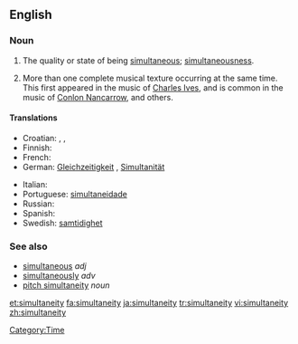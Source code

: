 ==English==

===Noun===
{{en-noun|simultaneities|-}}

# The quality or state of being [[simultaneous]]; [[simultaneousness]].
# {{context|music}} More than one complete musical texture occurring at the same time. This first appeared in the music of [[w:Charles Ives|Charles Ives]], and is common in the music of [[w:Conlon Nancarrow|Conlon Nancarrow]], and others.

====Translations====
{{trans-top|the quality or state of being simultaneous}}
* Croatian: {{t-|hr|simultanost|f|alt=sȉmultānōst}}, {{t-|hr|istovremenost|f|alt=istòvremenōst}}, {{t-|hr|istodobnost|f|alt=istòdobnōst}}
* Finnish: {{t-|fi|samanaikaisuus}}
* French: {{t+|fr|simultanéité|f}}
* German: [[Gleichzeitigkeit]] {{f}}, [[Simultanität]]{{f}}
{{trans-mid}}
* Italian: {{t+|it|simultaneità}}
* Portuguese: [[simultaneidade]]
* Russian: {{t+|ru|одновременность|f|tr=odnovr'ém'ennost'}}
* Spanish: {{t+|es|simultaneidad}}
* Swedish: [[samtidighet]] {{c}}
{{trans-bottom}}

{{trans-top|simultaneity in music}}
{{trans-mid}}
{{trans-bottom}}

===See also===
* [[simultaneous]] ''adj''
* [[simultaneously]] ''adv''
* [[pitch simultaneity]] ''noun''

[[Category:Time]]

[[et:simultaneity]]
[[fa:simultaneity]]
[[ja:simultaneity]]
[[tr:simultaneity]]
[[vi:simultaneity]]
[[zh:simultaneity]]